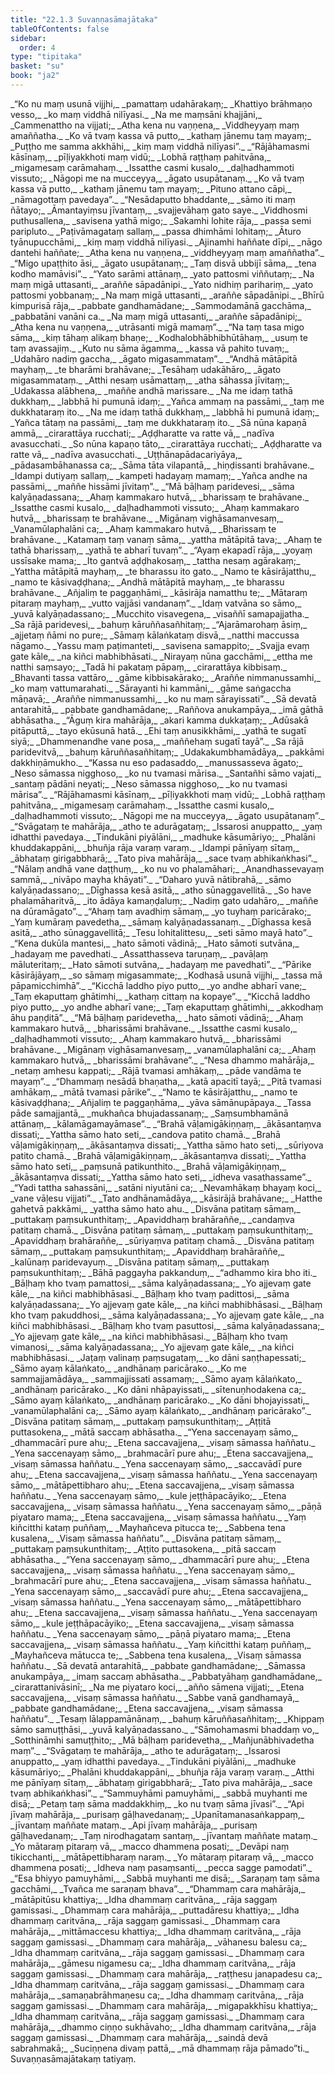 ```yaml
---
title: "22.1.3 Suvaṇṇasāmajātaka"
tableOfContents: false
sidebar:
  order: 4
type: "tipitaka"
basket: "su"
book: "ja2"
---
```



<DynamicBreadcrumb />

<Division number="296" book="ja2">

<Paragraph number="1615" type="verses" book="ja2">
_“Ko nu maṃ usunā vijjhi,_  
_pamattaṃ udahārakaṃ;_  
_Khattiyo brāhmaṇo vesso,_  
_ko maṃ viddhā nilīyasi._  

</Paragraph>

</Division>
<Division number="297" book="ja2">

<Paragraph number="1616" type="verses" book="ja2">
_Na me maṃsāni khajjāni,_  
_Cammenattho na vijjati;_  
_Atha kena nu vaṇṇena,_  
_Viddheyyaṃ maṃ amaññatha._  

</Paragraph>

</Division>
<Division number="298" book="ja2">

<Paragraph number="1617" type="verses" book="ja2">
_Ko vā tvaṃ kassa vā putto,_  
_kathaṃ jānemu taṃ mayaṃ;_  
_Puṭṭho me samma akkhāhi,_  
_kiṃ maṃ viddhā nilīyasi”._  

</Paragraph>

</Division>
<Division number="299" book="ja2">

<Paragraph number="1618" type="verses" book="ja2">
_“Rājāhamasmi kāsīnaṃ,_  
_pīḷiyakkhoti maṃ vidū;_  
_Lobhā raṭṭhaṃ pahitvāna,_  
_migamesaṃ carāmahaṃ._  

</Paragraph>

</Division>
<Division number="300" book="ja2">

<Paragraph number="1619" type="verses" book="ja2">
_Issatthe casmi kusalo,_  
_daḷhadhammoti vissuto;_  
_Nāgopi me na mucceyya,_  
_āgato usupātanaṃ._  

</Paragraph>

</Division>
<Division number="301" book="ja2">

<Paragraph number="1620" type="verses" book="ja2">
_Ko vā tvaṃ kassa vā putto,_  
_kathaṃ jānemu taṃ mayaṃ;_  
_Pituno attano cāpi,_  
_nāmagottaṃ pavedaya”._  

</Paragraph>

</Division>
<Division number="302" book="ja2">

<Paragraph number="1621" type="verses" book="ja2">
_“Nesādaputto bhaddante,_  
_sāmo iti maṃ ñātayo;_  
_Āmantayiṃsu jīvantaṃ,_  
_svajjevāhaṃ gato saye._  

</Paragraph>

</Division>
<Division number="303" book="ja2">

<Paragraph number="1622" type="verses" book="ja2">
_Viddhosmi puthusallena,_  
_savisena yathā migo;_  
_Sakamhi lohite rāja,_  
_passa semi paripluto._  

</Paragraph>

</Division>
<Division number="304" book="ja2">

<Paragraph number="1623" type="verses" book="ja2">
_Paṭivāmagataṃ sallaṃ,_  
_passa dhimhāmi lohitaṃ;_  
_Āturo tyānupucchāmi,_  
_kiṃ maṃ viddhā nilīyasi._  

</Paragraph>

</Division>
<Division number="305" book="ja2">

<Paragraph number="1624" type="verses" book="ja2">
_Ajinamhi haññate dīpi,_  
_nāgo dantehi haññate;_  
_Atha kena nu vaṇṇena,_  
_viddheyyaṃ maṃ amaññatha”._  

</Paragraph>

</Division>
<Division number="306" book="ja2">

<Paragraph number="1625" type="verses" book="ja2">
_“Migo upaṭṭhito āsi,_  
_āgato usupātanaṃ;_  
_Taṃ disvā ubbijī sāma,_  
_tena kodho mamāvisi”._  

</Paragraph>

</Division>
<Division number="307" book="ja2">

<Paragraph number="1626" type="verses" book="ja2">
_“Yato sarāmi attānaṃ,_  
_yato pattosmi viññutaṃ;_  
_Na maṃ migā uttasanti,_  
_araññe sāpadānipi._  

</Paragraph>

</Division>
<Division number="308" book="ja2">

<Paragraph number="1627" type="verses" book="ja2">
_Yato nidhiṃ parihariṃ,_  
_yato pattosmi yobbanaṃ;_  
_Na maṃ migā uttasanti,_  
_araññe sāpadānipi._  

</Paragraph>

</Division>
<Division number="309" book="ja2">

<Paragraph number="1628" type="verses" book="ja2">
_Bhīrū kimpurisā rāja,_  
_pabbate gandhamādane;_  
_Sammodamānā gacchāma,_  
_pabbatāni vanāni ca._  

</Paragraph>

</Division>
<Division number="310" book="ja2">

<Paragraph number="1629" type="verses" book="ja2">
_Na maṃ migā uttasanti,_  
_araññe sāpadānipi;_  
_Atha kena nu vaṇṇena,_  
_utrāsanti migā mamaṃ”._  

</Paragraph>

</Division>
<Division number="311" book="ja2">

<Paragraph number="1630" type="verses" book="ja2">
_“Na taṃ tasa migo sāma,_  
_kiṃ tāhaṃ alikaṃ bhaṇe;_  
_Kodhalobhābhibhūtāhaṃ,_  
_usuṃ te taṃ avassajiṃ._  

</Paragraph>

</Division>
<Division number="312" book="ja2">

<Paragraph number="1631" type="verses" book="ja2">
_Kuto nu sāma āgamma,_  
_kassa vā pahito tuvaṃ;_  
_Udahāro nadiṃ gaccha,_  
_āgato migasammataṃ”._  

</Paragraph>

</Division>
<Division number="313" book="ja2">

<Paragraph number="1632" type="verses" book="ja2">
_“Andhā mātāpitā mayhaṃ,_  
_te bharāmi brahāvane;_  
_Tesāhaṃ udakāhāro,_  
_āgato migasammataṃ._  

</Paragraph>

</Division>
<Division number="314" book="ja2">

<Paragraph number="1633" type="verses" book="ja2">
_Atthi nesaṃ usāmattaṃ,_  
_atha sāhassa jīvitaṃ;_  
_Udakassa alābhena,_  
_maññe andhā marissare._  

</Paragraph>

</Division>
<Division number="315" book="ja2">

<Paragraph number="1634" type="verses" book="ja2">
_Na me idaṃ tathā dukkhaṃ,_  
_labbhā hi pumunā idaṃ;_  
_Yañca ammaṃ na passāmi,_  
_taṃ me dukkhataraṃ ito._  

</Paragraph>

</Division>
<Division number="316" book="ja2">

<Paragraph number="1635" type="verses" book="ja2">
_Na me idaṃ tathā dukkhaṃ,_  
_labbhā hi pumunā idaṃ;_  
_Yañca tātaṃ na passāmi,_  
_taṃ me dukkhataraṃ ito._  

</Paragraph>

</Division>
<Division number="317" book="ja2">

<Paragraph number="1636" type="verses" book="ja2">
_Sā nūna kapaṇā ammā,_  
_cirarattāya rucchati;_  
_Aḍḍharatte va ratte vā,_  
_nadīva avasucchati._  

</Paragraph>

</Division>
<Division number="318" book="ja2">

<Paragraph number="1637" type="verses" book="ja2">
_So nūna kapaṇo tāto,_  
_cirarattāya rucchati;_  
_Aḍḍharatte va ratte vā,_  
_nadīva avasucchati._  

</Paragraph>

</Division>
<Division number="319" book="ja2">

<Paragraph number="1638" type="verses" book="ja2">
_Uṭṭhānapādacariyāya,_  
_pādasambāhanassa ca;_  
_Sāma tāta vilapantā,_  
_hiṇḍissanti brahāvane._  

</Paragraph>

</Division>
<Division number="320" book="ja2">

<Paragraph number="1639" type="verses" book="ja2">
_Idampi dutiyaṃ sallaṃ,_  
_kampeti hadayaṃ mamaṃ;_  
_Yañca andhe na passāmi,_  
_maññe hissāmi jīvitaṃ”._  

</Paragraph>

</Division>
<Division number="321" book="ja2">

<Paragraph number="1640" type="verses" book="ja2">
_“Mā bāḷhaṃ paridevesi,_  
_sāma kalyāṇadassana;_  
_Ahaṃ kammakaro hutvā,_  
_bharissaṃ te brahāvane._  

</Paragraph>

</Division>
<Division number="322" book="ja2">

<Paragraph number="1641" type="verses" book="ja2">
_Issatthe casmi kusalo,_  
_daḷhadhammoti vissuto;_  
_Ahaṃ kammakaro hutvā,_  
_bharissaṃ te brahāvane._  

</Paragraph>

</Division>
<Division number="323" book="ja2">

<Paragraph number="1642" type="verses" book="ja2">
_Migānaṃ vighāsamanvesaṃ,_  
_Vanamūlaphalāni ca;_  
_Ahaṃ kammakaro hutvā,_  
_Bharissaṃ te brahāvane._  

</Paragraph>

</Division>
<Division number="324" book="ja2">

<Paragraph number="1643" type="verses" book="ja2">
_Katamaṃ taṃ vanaṃ sāma,_  
_yattha mātāpitā tava;_  
_Ahaṃ te tathā bharissaṃ,_  
_yathā te abharī tuvaṃ”._  

</Paragraph>

</Division>
<Division number="325" book="ja2">

<Paragraph number="1644" type="verses" book="ja2">
_“Ayaṃ ekapadī rāja,_  
_yoyaṃ ussīsake mama;_  
_Ito gantvā aḍḍhakosaṃ,_  
_tattha nesaṃ agārakaṃ;_  
_Yattha mātāpitā mayhaṃ,_  
_te bharassu ito gato._  

</Paragraph>

</Division>
<Division number="326" book="ja2">

<Paragraph number="1645" type="verses" book="ja2">
_Namo te kāsirājatthu,_  
_namo te kāsivaḍḍhana;_  
_Andhā mātāpitā mayhaṃ,_  
_te bharassu brahāvane._  

</Paragraph>

</Division>
<Division number="327" book="ja2">

<Paragraph number="1646" type="verses" book="ja2">
_Añjaliṃ te paggaṇhāmi,_  
_kāsirāja namatthu te;_  
_Mātaraṃ pitaraṃ mayhaṃ,_  
_vutto vajjāsi vandanaṃ”._  

</Paragraph>

</Division>
<Division number="328" book="ja2">

<Paragraph number="1647" type="verses" book="ja2">
_Idaṃ vatvāna so sāmo,_  
_yuvā kalyāṇadassano;_  
_Mucchito visavegena,_  
_visaññī samapajjatha._  

</Paragraph>

</Division>
<Division number="329" book="ja2">

<Paragraph number="1648" type="verses" book="ja2">
_Sa rājā paridevesi,_  
_bahuṃ kāruññasañhitaṃ;_  
_“Ajarāmarohaṃ āsiṃ,_  
_ajjetaṃ ñāmi no pure;_  
_Sāmaṃ kālaṅkataṃ disvā,_  
_natthi maccussa nāgamo._  

</Paragraph>

</Division>
<Division number="330" book="ja2">

<Paragraph number="1649" type="verses" book="ja2">
_Yassu maṃ paṭimanteti,_  
_savisena samappito;_  
_Svajja evaṃ gate kāle,_  
_na kiñci mabhibhāsati._  

</Paragraph>

</Division>
<Division number="331" book="ja2">

<Paragraph number="1650" type="verses" book="ja2">
_Nirayaṃ nūna gacchāmi,_  
_ettha me natthi saṃsayo;_  
_Tadā hi pakataṃ pāpaṃ,_  
_cirarattāya kibbisaṃ._  

</Paragraph>

</Division>
<Division number="332" book="ja2">

<Paragraph number="1651" type="verses" book="ja2">
_Bhavanti tassa vattāro,_  
_gāme kibbisakārako;_  
_Araññe nimmanussamhi,_  
_ko maṃ vattumarahati._  

</Paragraph>

</Division>
<Division number="333" book="ja2">

<Paragraph number="1652" type="verses" book="ja2">
_Sārayanti hi kammāni,_  
_gāme saṅgaccha māṇavā;_  
_Araññe nimmanussamhi,_  
_ko nu maṃ sārayissati”._  

</Paragraph>

</Division>
<Division number="334" book="ja2">

<Paragraph number="1653" type="verses" book="ja2">
_Sā devatā antarahitā,_  
_pabbate gandhamādane;_  
_Raññova anukampāya,_  
_imā gāthā abhāsatha._  

</Paragraph>

</Division>
<Division number="335" book="ja2">

<Paragraph number="1654" type="verses" book="ja2">
_“Āguṃ kira mahārāja,_  
_akari kamma dukkaṭaṃ;_  
_Adūsakā pitāputtā,_  
_tayo ekūsunā hatā._  

</Paragraph>

</Division>
<Division number="336" book="ja2">

<Paragraph number="1655" type="verses" book="ja2">
_Ehi taṃ anusikkhāmi,_  
_yathā te sugatī siyā;_  
_Dhammenandhe vane posa,_  
_maññehaṃ sugatī tayā”._  

</Paragraph>

</Division>
<Division number="337" book="ja2">

<Paragraph number="1656" type="verses" book="ja2">
_Sa rājā paridevitvā,_  
_bahuṃ kāruññasañhitaṃ;_  
_Udakakumbhamādāya,_  
_pakkāmi dakkhiṇāmukho._  

</Paragraph>

</Division>
<Division number="338" book="ja2">

<Paragraph number="1657" type="verses" book="ja2">
_“Kassa nu eso padasaddo,_  
_manussasseva āgato;_  
_Neso sāmassa nigghoso,_  
_ko nu tvamasi mārisa._  

</Paragraph>

</Division>
<Division number="339" book="ja2">

<Paragraph number="1658" type="verses" book="ja2">
_Santañhi sāmo vajati,_  
_santaṃ pādāni neyati;_  
_Neso sāmassa nigghoso,_  
_ko nu tvamasi mārisa”._  

</Paragraph>

</Division>
<Division number="340" book="ja2">

<Paragraph number="1659" type="verses" book="ja2">
_“Rājāhamasmi kāsīnaṃ,_  
_pīḷiyakkhoti maṃ vidū;_  
_Lobhā raṭṭhaṃ pahitvāna,_  
_migamesaṃ carāmahaṃ._  

</Paragraph>

</Division>
<Division number="341" book="ja2">

<Paragraph number="1660" type="verses" book="ja2">
_Issatthe casmi kusalo,_  
_daḷhadhammoti vissuto;_  
_Nāgopi me na mucceyya,_  
_āgato usupātanaṃ”._  

</Paragraph>

</Division>
<Division number="342" book="ja2">

<Paragraph number="1661" type="verses" book="ja2">
_“Svāgataṃ te mahārāja,_  
_atho te adurāgataṃ;_  
_Issarosi anuppatto,_  
_yaṃ idhatthi pavedaya._  

</Paragraph>

</Division>
<Division number="343" book="ja2">

<Paragraph number="1662" type="verses" book="ja2">
_Tindukāni piyālāni,_  
_madhuke kāsumāriyo;_  
_Phalāni khuddakappāni,_  
_bhuñja rāja varaṃ varaṃ._  

</Paragraph>

</Division>
<Division number="344" book="ja2">

<Paragraph number="1663" type="verses" book="ja2">
_Idampi pānīyaṃ sītaṃ,_  
_ābhataṃ girigabbharā;_  
_Tato piva mahārāja,_  
_sace tvaṃ abhikaṅkhasi”._  

</Paragraph>

</Division>
<Division number="345" book="ja2">

<Paragraph number="1664" type="verses" book="ja2">
_“Nālaṃ andhā vane daṭṭhuṃ,_  
_ko nu vo phalamāhari;_  
_Anandhassevayaṃ sammā,_  
_nivāpo mayha khāyati”._  

</Paragraph>

</Division>
<Division number="346" book="ja2">

<Paragraph number="1665" type="verses" book="ja2">
_“Daharo yuvā nātibrahā,_  
_sāmo kalyāṇadassano;_  
_Dīghassa kesā asitā,_  
_atho sūnaggavellitā._  

</Paragraph>

</Division>
<Division number="347" book="ja2">

<Paragraph number="1666" type="verses" book="ja2">
_So have phalamāharitvā,_  
_ito ādāya kamaṇḍaluṃ;_  
_Nadiṃ gato udahāro,_  
_maññe na dūramāgato”._  

</Paragraph>

</Division>
<Division number="348" book="ja2">

<Paragraph number="1667" type="verses" book="ja2">
_“Ahaṃ taṃ avadhiṃ sāmaṃ,_  
_yo tuyhaṃ paricārako;_  
_Yaṃ kumāraṃ pavedetha,_  
_sāmaṃ kalyāṇadassanaṃ._  

</Paragraph>

</Division>
<Division number="349" book="ja2">

<Paragraph number="1668" type="verses" book="ja2">
_Dīghassa kesā asitā,_  
_atho sūnaggavellitā;_  
_Tesu lohitalittesu,_  
_seti sāmo mayā hato”._  

</Paragraph>

</Division>
<Division number="350" book="ja2">

<Paragraph number="1669" type="verses" book="ja2">
_“Kena dukūla mantesi,_  
_hato sāmoti vādinā;_  
_Hato sāmoti sutvāna,_  
_hadayaṃ me pavedhati._  

</Paragraph>

</Division>
<Division number="351" book="ja2">

<Paragraph number="1670" type="verses" book="ja2">
_Assatthasseva taruṇaṃ,_  
_pavāḷaṃ māluteritaṃ;_  
_Hato sāmoti sutvāna,_  
_hadayaṃ me pavedhati”._  

</Paragraph>

</Division>
<Division number="352" book="ja2">

<Paragraph number="1671" type="verses" book="ja2">
_“Pārike kāsirājāyaṃ,_  
_so sāmaṃ migasammate;_  
_Kodhasā usunā vijjhi,_  
_tassa mā pāpamicchimhā”._  

</Paragraph>

</Division>
<Division number="353" book="ja2">

<Paragraph number="1672" type="verses" book="ja2">
_“Kicchā laddho piyo putto,_  
_yo andhe abharī vane;_  
_Taṃ ekaputtaṃ ghātimhi,_  
_kathaṃ cittaṃ na kopaye”._  

</Paragraph>

</Division>
<Division number="354" book="ja2">

<Paragraph number="1673" type="verses" book="ja2">
_“Kicchā laddho piyo putto,_  
_yo andhe abharī vane;_  
_Taṃ ekaputtaṃ ghātimhi,_  
_akkodhaṃ āhu paṇḍitā”._  

</Paragraph>

</Division>
<Division number="355" book="ja2">

<Paragraph number="1674" type="verses" book="ja2">
_“Mā bāḷhaṃ paridevetha,_  
_hato sāmoti vādinā;_  
_Ahaṃ kammakaro hutvā,_  
_bharissāmi brahāvane._  

</Paragraph>

</Division>
<Division number="356" book="ja2">

<Paragraph number="1675" type="verses" book="ja2">
_Issatthe casmi kusalo,_  
_daḷhadhammoti vissuto;_  
_Ahaṃ kammakaro hutvā,_  
_bharissāmi brahāvane._  

</Paragraph>

</Division>
<Division number="357" book="ja2">

<Paragraph number="1676" type="verses" book="ja2">
_Migānaṃ vighāsamanvesaṃ,_  
_vanamūlaphalāni ca;_  
_Ahaṃ kammakaro hutvā,_  
_bharissāmi brahāvane”._  

</Paragraph>

</Division>
<Division number="358" book="ja2">

<Paragraph number="1677" type="verses" book="ja2">
_“Nesa dhammo mahārāja,_  
_netaṃ amhesu kappati;_  
_Rājā tvamasi amhākaṃ,_  
_pāde vandāma te mayaṃ”._  

</Paragraph>

</Division>
<Division number="359" book="ja2">

<Paragraph number="1678" type="verses" book="ja2">
_“Dhammaṃ nesādā bhaṇatha,_  
_katā apacitī tayā;_  
_Pitā tvamasi amhākaṃ,_  
_mātā tvamasi pārike”._  

</Paragraph>

</Division>
<Division number="360" book="ja2">

<Paragraph number="1679" type="verses" book="ja2">
_“Namo te kāsirājatthu,_  
_namo te kāsivaḍḍhana;_  
_Añjaliṃ te paggaṇhāma,_  
_yāva sāmānupāpaya._  

</Paragraph>

</Division>
<Division number="361" book="ja2">

<Paragraph number="1680" type="verses" book="ja2">
_Tassa pāde samajjantā,_  
_mukhañca bhujadassanaṃ;_  
_Saṃsumbhamānā attānaṃ,_  
_kālamāgamayāmase”._  

</Paragraph>

</Division>
<Division number="362" book="ja2">

<Paragraph number="1681" type="verses" book="ja2">
_“Brahā vāḷamigākiṇṇaṃ,_  
_ākāsantaṃva dissati;_  
_Yattha sāmo hato seti,_  
_candova patito chamā._  

</Paragraph>

</Division>
<Division number="363" book="ja2">

<Paragraph number="1682" type="verses" book="ja2">
_Brahā vāḷamigākiṇṇaṃ,_  
_ākāsantaṃva dissati;_  
_Yattha sāmo hato seti,_  
_sūriyova patito chamā._  

</Paragraph>

</Division>
<Division number="364" book="ja2">

<Paragraph number="1683" type="verses" book="ja2">
_Brahā vāḷamigākiṇṇaṃ,_  
_ākāsantaṃva dissati;_  
_Yattha sāmo hato seti,_  
_paṃsunā patikunthito._  

</Paragraph>

</Division>
<Division number="365" book="ja2">

<Paragraph number="1684" type="verses" book="ja2">
_Brahā vāḷamigākiṇṇaṃ,_  
_ākāsantaṃva dissati;_  
_Yattha sāmo hato seti,_  
_idheva vasathassame”._  

</Paragraph>

</Division>
<Division number="366" book="ja2">

<Paragraph number="1685" type="verses" book="ja2">
_“Yadi tattha sahassāni,_  
_satāni niyutāni ca;_  
_Nevamhākaṃ bhayaṃ koci,_  
_vane vāḷesu vijjati”._  

</Paragraph>

</Division>
<Division number="367" book="ja2">

<Paragraph number="1686" type="verses" book="ja2">
_Tato andhānamādāya,_  
_kāsirājā brahāvane;_  
_Hatthe gahetvā pakkāmi,_  
_yattha sāmo hato ahu._  

</Paragraph>

</Division>
<Division number="368" book="ja2">

<Paragraph number="1687" type="verses" book="ja2">
_Disvāna patitaṃ sāmaṃ,_  
_puttakaṃ paṃsukunthitaṃ;_  
_Apaviddhaṃ brahāraññe,_  
_candaṃva patitaṃ chamā._  

</Paragraph>

</Division>
<Division number="369" book="ja2">

<Paragraph number="1688" type="verses" book="ja2">
_Disvāna patitaṃ sāmaṃ,_  
_puttakaṃ paṃsukunthitaṃ;_  
_Apaviddhaṃ brahāraññe,_  
_sūriyaṃva patitaṃ chamā._  

</Paragraph>

</Division>
<Division number="370" book="ja2">

<Paragraph number="1689" type="verses" book="ja2">
_Disvāna patitaṃ sāmaṃ,_  
_puttakaṃ paṃsukunthitaṃ;_  
_Apaviddhaṃ brahāraññe,_  
_kalūnaṃ paridevayuṃ._  

</Paragraph>

</Division>
<Division number="371" book="ja2">

<Paragraph number="1690" type="verses" book="ja2">
_Disvāna patitaṃ sāmaṃ,_  
_puttakaṃ paṃsukunthitaṃ;_  
_Bāhā paggayha pakkanduṃ,_  
_“adhammo kira bho iti._  

</Paragraph>

</Division>
<Division number="372" book="ja2">

<Paragraph number="1691" type="verses" book="ja2">
_Bāḷhaṃ kho tvaṃ pamattosi,_  
_sāma kalyāṇadassana;_  
_Yo ajjevaṃ gate kāle,_  
_na kiñci mabhibhāsasi._  

</Paragraph>

</Division>
<Division number="373" book="ja2">

<Paragraph number="1692" type="verses" book="ja2">
_Bāḷhaṃ kho tvaṃ padittosi,_  
_sāma kalyāṇadassana;_  
_Yo ajjevaṃ gate kāle,_  
_na kiñci mabhibhāsasi._  

</Paragraph>

</Division>
<Division number="374" book="ja2">

<Paragraph number="1693" type="verses" book="ja2">
_Bāḷhaṃ kho tvaṃ pakuddhosi,_  
_sāma kalyāṇadassana;_  
_Yo ajjevaṃ gate kāle,_  
_na kiñci mabhibhāsasi._  

</Paragraph>

</Division>
<Division number="375" book="ja2">

<Paragraph number="1694" type="verses" book="ja2">
_Bāḷhaṃ kho tvaṃ pasuttosi,_  
_sāma kalyāṇadassana;_  
_Yo ajjevaṃ gate kāle,_  
_na kiñci mabhibhāsasi._  

</Paragraph>

</Division>
<Division number="376" book="ja2">

<Paragraph number="1695" type="verses" book="ja2">
_Bāḷhaṃ kho tvaṃ vimanosi,_  
_sāma kalyāṇadassana;_  
_Yo ajjevaṃ gate kāle,_  
_na kiñci mabhibhāsasi._  

</Paragraph>

</Division>
<Division number="377" book="ja2">

<Paragraph number="1696" type="verses" book="ja2">
_Jaṭaṃ valinaṃ paṃsugataṃ,_  
_ko dāni saṇṭhapessati;_  
_Sāmo ayaṃ kālaṅkato,_  
_andhānaṃ paricārako._  

</Paragraph>

</Division>
<Division number="378" book="ja2">

<Paragraph number="1697" type="verses" book="ja2">
_Ko me sammajjamādāya,_  
_sammajjissati assamaṃ;_  
_Sāmo ayaṃ kālaṅkato,_  
_andhānaṃ paricārako._  

</Paragraph>

</Division>
<Division number="379" book="ja2">

<Paragraph number="1698" type="verses" book="ja2">
_Ko dāni nhāpayissati,_  
_sītenuṇhodakena ca;_  
_Sāmo ayaṃ kālaṅkato,_  
_andhānaṃ paricārako._  

</Paragraph>

</Division>
<Division number="380" book="ja2">

<Paragraph number="1699" type="verses" book="ja2">
_Ko dāni bhojayissati,_  
_vanamūlaphalāni ca;_  
_Sāmo ayaṃ kālaṅkato,_  
_andhānaṃ paricārako”._  

</Paragraph>

</Division>
<Division number="381" book="ja2">

<Paragraph number="1700" type="verses" book="ja2">
_Disvāna patitaṃ sāmaṃ,_  
_puttakaṃ paṃsukunthitaṃ;_  
_Aṭṭitā puttasokena,_  
_mātā saccaṃ abhāsatha._  

</Paragraph>

</Division>
<Division number="382" book="ja2">

<Paragraph number="1701" type="verses" book="ja2">
_“Yena saccenayaṃ sāmo,_  
_dhammacārī pure ahu;_  
_Etena saccavajjena,_  
_visaṃ sāmassa haññatu._  

</Paragraph>

</Division>
<Division number="383" book="ja2">

<Paragraph number="1702" type="verses" book="ja2">
_Yena saccenayaṃ sāmo,_  
_brahmacārī pure ahu;_  
_Etena saccavajjena,_  
_visaṃ sāmassa haññatu._  

</Paragraph>

</Division>
<Division number="384" book="ja2">

<Paragraph number="1703" type="verses" book="ja2">
_Yena saccenayaṃ sāmo,_  
_saccavādī pure ahu;_  
_Etena saccavajjena,_  
_visaṃ sāmassa haññatu._  

</Paragraph>

</Division>
<Division number="385" book="ja2">

<Paragraph number="1704" type="verses" book="ja2">
_Yena saccenayaṃ sāmo,_  
_mātāpettibharo ahu;_  
_Etena saccavajjena,_  
_visaṃ sāmassa haññatu._  

</Paragraph>

</Division>
<Division number="386" book="ja2">

<Paragraph number="1705" type="verses" book="ja2">
_Yena saccenayaṃ sāmo,_  
_kule jeṭṭhāpacāyiko;_  
_Etena saccavajjena,_  
_visaṃ sāmassa haññatu._  

</Paragraph>

</Division>
<Division number="387" book="ja2">

<Paragraph number="1706" type="verses" book="ja2">
_Yena saccenayaṃ sāmo,_  
_pāṇā piyataro mama;_  
_Etena saccavajjena,_  
_visaṃ sāmassa haññatu._  

</Paragraph>

</Division>
<Division number="388" book="ja2">

<Paragraph number="1707" type="verses" book="ja2">
_Yaṃ kiñcitthi kataṃ puññaṃ,_  
_Mayhañceva pitucca te;_  
_Sabbena tena kusalena,_  
_Visaṃ sāmassa haññatu”._  

</Paragraph>

</Division>
<Division number="389" book="ja2">

<Paragraph number="1708" type="verses" book="ja2">
_Disvāna patitaṃ sāmaṃ,_  
_puttakaṃ paṃsukunthitaṃ;_  
_Aṭṭito puttasokena,_  
_pitā saccaṃ abhāsatha._  

</Paragraph>

</Division>
<Division number="390" book="ja2">

<Paragraph number="1709" type="verses" book="ja2">
_“Yena saccenayaṃ sāmo,_  
_dhammacārī pure ahu;_  
_Etena saccavajjena,_  
_visaṃ sāmassa haññatu._  

</Paragraph>

</Division>
<Division number="391" book="ja2">

<Paragraph number="1710" type="verses" book="ja2">
_Yena saccenayaṃ sāmo,_  
_brahmacārī pure ahu;_  
_Etena saccavajjena,_  
_visaṃ sāmassa haññatu._  

</Paragraph>

</Division>
<Division number="392" book="ja2">

<Paragraph number="1711" type="verses" book="ja2">
_Yena saccenayaṃ sāmo,_  
_saccavādī pure ahu;_  
_Etena saccavajjena,_  
_visaṃ sāmassa haññatu._  

</Paragraph>

</Division>
<Division number="393" book="ja2">

<Paragraph number="1712" type="verses" book="ja2">
_Yena saccenayaṃ sāmo,_  
_mātāpettibharo ahu;_  
_Etena saccavajjena,_  
_visaṃ sāmassa haññatu._  

</Paragraph>

</Division>
<Division number="394" book="ja2">

<Paragraph number="1713" type="verses" book="ja2">
_Yena saccenayaṃ sāmo,_  
_kule jeṭṭhāpacāyiko;_  
_Etena saccavajjena,_  
_visaṃ sāmassa haññatu._  

</Paragraph>

</Division>
<Division number="395" book="ja2">

<Paragraph number="1714" type="verses" book="ja2">
_Yena saccenayaṃ sāmo,_  
_pāṇā piyataro mama;_  
_Etena saccavajjena,_  
_visaṃ sāmassa haññatu._  

</Paragraph>

</Division>
<Division number="396" book="ja2">

<Paragraph number="1715" type="verses" book="ja2">
_Yaṃ kiñcitthi kataṃ puññaṃ,_  
_Mayhañceva mātucca te;_  
_Sabbena tena kusalena,_  
_Visaṃ sāmassa haññatu._  

</Paragraph>

</Division>
<Division number="397" book="ja2">

<Paragraph number="1716" type="verses" book="ja2">
_Sā devatā antarahitā,_  
_pabbate gandhamādane;_  
_Sāmassa anukampāya,_  
_imaṃ saccaṃ abhāsatha._  

</Paragraph>

</Division>
<Division number="398" book="ja2">

<Paragraph number="1717" type="verses" book="ja2">
_Pabbatyāhaṃ gandhamādane,_  
_cirarattanivāsinī;_  
_Na me piyataro koci,_  
_añño sāmena vijjati;_  
_Etena saccavajjena,_  
_visaṃ sāmassa haññatu._  

</Paragraph>

</Division>
<Division number="399" book="ja2">

<Paragraph number="1718" type="verses" book="ja2">
_Sabbe vanā gandhamayā,_  
_pabbate gandhamādane;_  
_Etena saccavajjena,_  
_visaṃ sāmassa haññatu”._  

</Paragraph>

</Division>
<Division number="400" book="ja2">

<Paragraph number="1719" type="verses" book="ja2">
_Tesaṃ lālappamānānaṃ,_  
_bahuṃ kāruññasañhitaṃ;_  
_Khippaṃ sāmo samuṭṭhāsi,_  
_yuvā kalyāṇadassano._  

</Paragraph>

</Division>
<Division number="401" book="ja2">

<Paragraph number="1720" type="verses" book="ja2">
_“Sāmohamasmi bhaddaṃ vo,_  
_Sotthināmhi samuṭṭhito;_  
_Mā bāḷhaṃ paridevetha,_  
_Mañjunābhivadetha maṃ”._  

</Paragraph>

</Division>
<Division number="402" book="ja2">

<Paragraph number="1721" type="verses" book="ja2">
_“Svāgataṃ te mahārāja,_  
_atho te adurāgataṃ;_  
_Issarosi anuppatto,_  
_yaṃ idhatthi pavedaya._  

</Paragraph>

</Division>
<Division number="403" book="ja2">

<Paragraph number="1722" type="verses" book="ja2">
_Tindukāni piyālāni,_  
_madhuke kāsumāriyo;_  
_Phalāni khuddakappāni,_  
_bhuñja rāja varaṃ varaṃ._  

</Paragraph>

</Division>
<Division number="404" book="ja2">

<Paragraph number="1723" type="verses" book="ja2">
_Atthi me pānīyaṃ sītaṃ,_  
_ābhataṃ girigabbharā;_  
_Tato piva mahārāja,_  
_sace tvaṃ abhikaṅkhasi”._  

</Paragraph>

</Division>
<Division number="405" book="ja2">

<Paragraph number="1724" type="verses" book="ja2">
_“Sammuyhāmi pamuyhāmi,_  
_sabbā muyhanti me disā;_  
_Petaṃ taṃ sāma maddakkhiṃ,_  
_ko nu tvaṃ sāma jīvasi”._  

</Paragraph>

</Division>
<Division number="406" book="ja2">

<Paragraph number="1725" type="verses" book="ja2">
_“Api jīvaṃ mahārāja,_  
_purisaṃ gāḷhavedanaṃ;_  
_Upanītamanasaṅkappaṃ,_  
_jīvantaṃ maññate mataṃ._  

</Paragraph>

</Division>
<Division number="407" book="ja2">

<Paragraph number="1726" type="verses" book="ja2">
_Api jīvaṃ mahārāja,_  
_purisaṃ gāḷhavedanaṃ;_  
_Taṃ nirodhagataṃ santaṃ,_  
_jīvantaṃ maññate mataṃ._  

</Paragraph>

</Division>
<Division number="408" book="ja2">

<Paragraph number="1727" type="verses" book="ja2">
_Yo mātaraṃ pitaraṃ vā,_  
_macco dhammena posati;_  
_Devāpi naṃ tikicchanti,_  
_mātāpettibharaṃ naraṃ._  

</Paragraph>

</Division>
<Division number="409" book="ja2">

<Paragraph number="1728" type="verses" book="ja2">
_Yo mātaraṃ pitaraṃ vā,_  
_macco dhammena posati;_  
_Idheva naṃ pasaṃsanti,_  
_pecca sagge pamodati”._  

</Paragraph>

</Division>
<Division number="410" book="ja2">

<Paragraph number="1729" type="verses" book="ja2">
_“Esa bhiyyo pamuyhāmi,_  
_Sabbā muyhanti me disā;_  
_Saraṇaṃ taṃ sāma gacchāmi,_  
_Tvañca me saraṇaṃ bhava”._  

</Paragraph>

</Division>
<Division number="411" book="ja2">

<Paragraph number="1730" type="verses" book="ja2">
_“Dhammaṃ cara mahārāja,_  
_mātāpitūsu khattiya;_  
_Idha dhammaṃ caritvāna,_  
_rāja saggaṃ gamissasi._  

</Paragraph>

</Division>
<Division number="412" book="ja2">

<Paragraph number="1731" type="verses" book="ja2">
_Dhammaṃ cara mahārāja,_  
_puttadāresu khattiya;_  
_Idha dhammaṃ caritvāna,_  
_rāja saggaṃ gamissasi._  

</Paragraph>

</Division>
<Division number="413" book="ja2">

<Paragraph number="1732" type="verses" book="ja2">
_Dhammaṃ cara mahārāja,_  
_mittāmaccesu khattiya;_  
_Idha dhammaṃ caritvāna,_  
_rāja saggaṃ gamissasi._  

</Paragraph>

</Division>
<Division number="414" book="ja2">

<Paragraph number="1733" type="verses" book="ja2">
_Dhammaṃ cara mahārāja,_  
_vāhanesu balesu ca;_  
_Idha dhammaṃ caritvāna,_  
_rāja saggaṃ gamissasi._  

</Paragraph>

</Division>
<Division number="415" book="ja2">

<Paragraph number="1734" type="verses" book="ja2">
_Dhammaṃ cara mahārāja,_  
_gāmesu nigamesu ca;_  
_Idha dhammaṃ caritvāna,_  
_rāja saggaṃ gamissasi._  

</Paragraph>

</Division>
<Division number="416" book="ja2">

<Paragraph number="1735" type="verses" book="ja2">
_Dhammaṃ cara mahārāja,_  
_raṭṭhesu janapadesu ca;_  
_Idha dhammaṃ caritvāna,_  
_rāja saggaṃ gamissasi._  

</Paragraph>

</Division>
<Division number="417" book="ja2">

<Paragraph number="1736" type="verses" book="ja2">
_Dhammaṃ cara mahārāja,_  
_samaṇabrāhmaṇesu ca;_  
_Idha dhammaṃ caritvāna,_  
_rāja saggaṃ gamissasi._  

</Paragraph>

</Division>
<Division number="418" book="ja2">

<Paragraph number="1737" type="verses" book="ja2">
_Dhammaṃ cara mahārāja,_  
_migapakkhīsu khattiya;_  
_Idha dhammaṃ caritvāna,_  
_rāja saggaṃ gamissasi._  

</Paragraph>

</Division>
<Division number="419" book="ja2">

<Paragraph number="1738" type="verses" book="ja2">
_Dhammaṃ cara mahārāja,_  
_dhammo ciṇṇo sukhāvaho;_  
_Idha dhammaṃ caritvāna,_  
_rāja saggaṃ gamissasi._  

</Paragraph>

</Division>
<Division number="420" book="ja2">

<Paragraph number="1739" type="verses" book="ja2">
_Dhammaṃ cara mahārāja,_  
_saindā devā sabrahmakā;_  
_Suciṇṇena divaṃ pattā,_  
_mā dhammaṃ rāja pāmado”ti._  


</Paragraph>
</Division>

<Paragraph number="1740" type="center" book="ja2">
Suvaṇṇasāmajātakaṃ tatiyaṃ.
</Paragraph>
